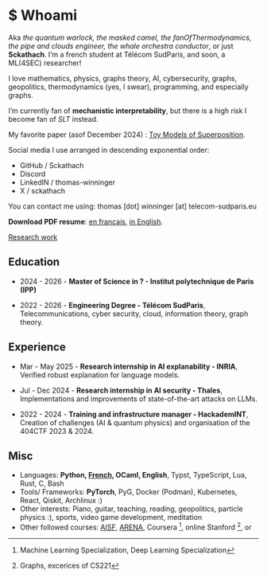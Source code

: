 # \$ Whoami

Aka _the quantum warlock, the masked camel, the fanOfThermodynamics, the pipe and clouds engineer, the whale orchestra conductor_, or just **Sckathach**. I'm a french student at Télécom SudParis, and soon, a ML(4SEC) researcher!

I love mathematics, physics, graphs theory, AI, cybersecurity, graphs, geopolitics, thermodynamics (yes, I swear), programming, and especially graphs.

I'm currently fan of **mechanistic interpretability**, but there is a high risk I become fan of _SLT_ instead.

My favorite paper (asof December 2024) : [Toy Models of Superposition](https://transformer-circuits.pub/2022/toy_model/index.html).

Social media I use arranged in descending exponential order:

- GitHub / Sckathach
- Discord 
- LinkedIN / thomas-winninger
- X / sckathach

You can contact me using: thomas [dot] winninger [at] telecom-sudparis.eu

**Download PDF resume**: [en français](./assets/cv.fr.pdf), [in English](./assets/cv.en.pdf).

[Research work](./research.qmd)

## Education 
- 2024 - 2026 - **Master of Science in ? - Institut polytechnique de Paris (IPP)**

- 2022 - 2026 - **Engineering Degree - Télécom SudParis**, Telecommunications, cyber security, cloud, information theory, graph theory.

## Experience
- Mar - May 2025 - **Research internship in AI explanability - INRIA**, Verified robust explanation for language models.

- Jul - Dec 2024 - **Research internship in AI security - Thales**, Implementations and improvements of state-of-the-art attacks on LLMs.

- 2022 - 2024 - **Training and infrastructure manager - HackademINT**, Creation of challenges (AI & quantum physics) and organisation of the 404CTF 2023 & 2024.

## Misc 

- Languages: **Python, [French](https://fr.wikipedia.org/wiki/Baguette_(pain)), OCaml, English**, Typst, TypeScript, Lua, Rust, C, Bash
- Tools/ Frameworks: **PyTorch**, PyG, Docker (Podman), Kubernetes, React, Qiskit, Archlinux :)
- Other interests: Piano, guitar, teaching, reading, geopolitics, particle physics :), sports, video game development, meditation 
- Other followed courses: [AISF](https://aisafetyfundamentals.com/), [ARENA](https://www.arena.education/), Coursera ^[Machine Learning Specialization, Deep Learning Specialization], online Stanford ^[Graphs, excerices of CS221], or 
